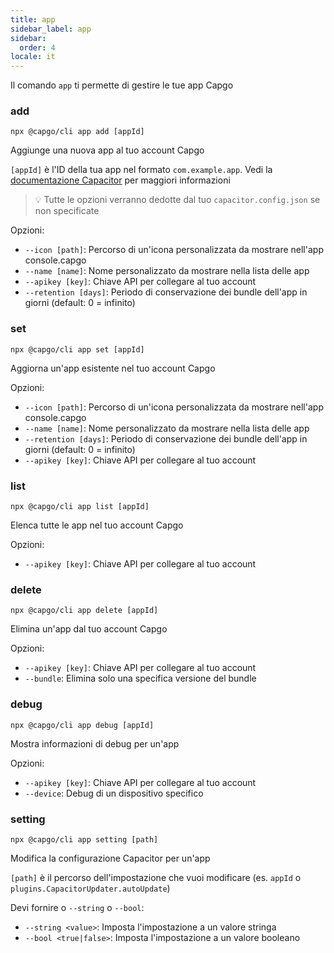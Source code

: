 ```yaml
---
title: app
sidebar_label: app
sidebar:
  order: 4
locale: it
---
```


Il comando `app` ti permette di gestire le tue app Capgo

### add

`npx @capgo/cli app add [appId]`

Aggiunge una nuova app al tuo account Capgo

`[appId]` è l'ID della tua app nel formato `com.example.app`. Vedi la [documentazione Capacitor](https://capacitorjs.com/docs/cli/commands/init/) per maggiori informazioni

> 💡 Tutte le opzioni verranno dedotte dal tuo `capacitor.config.json` se non specificate

Opzioni:

- `--icon [path]`: Percorso di un'icona personalizzata da mostrare nell'app console.capgo
- `--name [name]`: Nome personalizzato da mostrare nella lista delle app
- `--apikey [key]`: Chiave API per collegare al tuo account
- `--retention [days]`: Periodo di conservazione dei bundle dell'app in giorni (default: 0 = infinito)

### set

`npx @capgo/cli app set [appId]`

Aggiorna un'app esistente nel tuo account Capgo

Opzioni:

- `--icon [path]`: Percorso di un'icona personalizzata da mostrare nell'app console.capgo
- `--name [name]`: Nome personalizzato da mostrare nella lista delle app
- `--retention [days]`: Periodo di conservazione dei bundle dell'app in giorni (default: 0 = infinito)
- `--apikey [key]`: Chiave API per collegare al tuo account

### list

`npx @capgo/cli app list [appId]`

Elenca tutte le app nel tuo account Capgo

Opzioni:

- `--apikey [key]`: Chiave API per collegare al tuo account

### delete

`npx @capgo/cli app delete [appId]`

Elimina un'app dal tuo account Capgo

Opzioni:

- `--apikey [key]`: Chiave API per collegare al tuo account
- `--bundle`: Elimina solo una specifica versione del bundle

### debug

`npx @capgo/cli app debug [appId]`

Mostra informazioni di debug per un'app

Opzioni:

- `--apikey [key]`: Chiave API per collegare al tuo account
- `--device`: Debug di un dispositivo specifico

### setting

`npx @capgo/cli app setting [path]`

Modifica la configurazione Capacitor per un'app

`[path]` è il percorso dell'impostazione che vuoi modificare (es. `appId` o `plugins.CapacitorUpdater.autoUpdate`)

Devi fornire o `--string` o `--bool`:

- `--string <value>`: Imposta l'impostazione a un valore stringa
- `--bool <true|false>`: Imposta l'impostazione a un valore booleano
